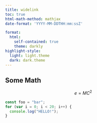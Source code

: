```yaml
---
title: widelink
toc: true
html-math-method: mathjax
date-format: 'YYYY-MM-DDTHH:mm:ssZ'

format:
  html:
    self-contained: true
    theme: darkly
highlight-style:
  light: light.theme
  dark: dark.theme
---
```

  
## Some Math

$$ e = MC^2 $$

```javascript
const foo = "bar";
for (var i = 0; i < 20; i++) {
  console.log("HELLO!");
}
```